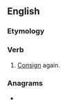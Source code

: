 ==English==

===Etymology===
{{prefix|en|re|consign}}

===Verb===
{{en-verb}}

# [[consign|Consign]] again.

===Anagrams===
* {{anagrams|en|a=ceginnors|censoring|consigner|necrosing|recognins}}